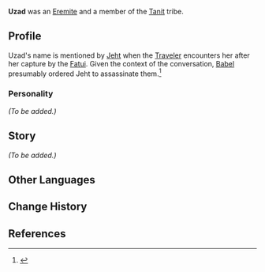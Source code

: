 {{Character Infobox
|type             = Mentioned
|image            = NPC Uzad.png
|realname         = <!-- Optional, if different from in-game name -->
|deceased         = Presumed killed by [[Jeht]] on [[Babel]]'s orders
|region           = Sumeru
|affiliation      = The Eremites
|title            =

|ancestry         = Tanit
|father           = 
|mother           = 
|spouse           = 
|sibling          = 
|child            = 
|relative         = 

|voiceEN          = 
|voiceCN          = 
|voiceJP          = 
|voiceKR          = 
|dialoguereward   = 
}}
'''Uzad''' was an [[The Eremites|Eremite]] and a member of the [[Tanit]] tribe. 

==Profile==
Uzad's name is mentioned by [[Jeht]] when the [[Traveler]] encounters her after her capture by the [[Fatui]]. Given the context of the conversation, [[Babel]] presumably ordered Jeht to assassinate them.<ref>{{Ref/Quest|For Her Judgment Reaches to the Skies...}}</ref>

===Personality===
''(To be added.)''
<!--
===Appearance===
''(To be added.)''
-->
==Story==
''(To be added.)''
<!--
==Trivia==
-->
<!-- 
Unhide if a Note is used on the page. (See Asase Hibiki's page for an example usage.)
==Notes==
{{Reflist|note=1}}
-->
==Other Languages==
{{Other Languages
|default_hidden = 1
|en      = Uzad
|zhs     = 乌萨德
|zhs_rm  = Wūsàdé
|zht     = 烏薩德
|zht_rm  = Wūsàdé
|ja      = ウサード
|ja_rm   = Usaado
|ko      = 우자드
|es      = Uzad
|fr      = Uzad
|ru      = Узад
|th      = Uzad
|vi      = Uzad
|de      = Uzad
|id      = Uzad
|pt      = Uzad
|tr      = Uzad
|it      = Uzad
}}

==Change History==
{{Change History|introduced=3.4}}

==References==
{{Reflist}}
